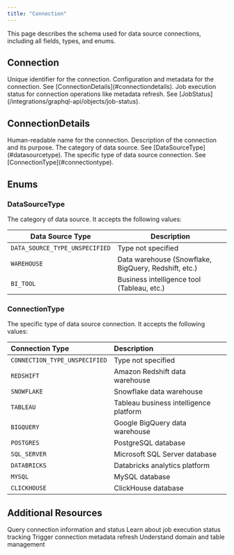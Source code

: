 ```yaml
---
title: "Connection"
---
```


This page describes the schema used for data source connections, including all fields, types, and enums.

## Connection

<ParamField path="id" type="ID!" required>
  Unique identifier for the connection.
</ParamField>

<ParamField path="details" type="ConnectionDetails!" required>
  Configuration and metadata for the connection. See [ConnectionDetails](#connectiondetails).
</ParamField>

<ParamField path="status" type="JobStatus!" required>
  Job execution status for connection operations like metadata refresh. See [JobStatus](/integrations/graphql-api/objects/job-status).
</ParamField>

## ConnectionDetails

<ParamField path="name" type="String!" required>
  Human-readable name for the connection.
</ParamField>

<ParamField path="description" type="String!" required>
  Description of the connection and its purpose.
</ParamField>

<ParamField path="dataSourceType" type="DataSourceType!" required>
  The category of data source. See [DataSourceType](#datasourcetype).
</ParamField>

<ParamField path="connectionType" type="ConnectionType!" required>
  The specific type of data source connection. See [ConnectionType](#connectiontype).
</ParamField>

## Enums

### DataSourceType

The category of data source. It accepts the following values:

| Data Source Type               | Description                                          |
| ------------------------------ | ---------------------------------------------------- |
| `DATA_SOURCE_TYPE_UNSPECIFIED` | Type not specified                                   |
| `WAREHOUSE`                    | Data warehouse (Snowflake, BigQuery, Redshift, etc.) |
| `BI_TOOL`                      | Business intelligence tool (Tableau, etc.)           |

### ConnectionType

The specific type of data source connection. It accepts the following values:

| Connection Type               | Description                            |
| :---------------------------- | :------------------------------------- |
| `CONNECTION_TYPE_UNSPECIFIED` | Type not specified                     |
| `REDSHIFT`                    | Amazon Redshift data warehouse         |
| `SNOWFLAKE`                   | Snowflake data warehouse               |
| `TABLEAU`                     | Tableau business intelligence platform |
| `BIGQUERY`                    | Google BigQuery data warehouse         |
| `POSTGRES`                    | PostgreSQL database                    |
| `SQL_SERVER`                  | Microsoft SQL Server database          |
| `DATABRICKS`                  | Databricks analytics platform          |
| `MYSQL`                       | MySQL database                         |
| `CLICKHOUSE`                  | ClickHouse database                    |

## Additional Resources

<CardGroup cols={2}>
  <Card title="Connection Queries" icon="magnifying-glass" href="/integrations/graphql-api/queries/connection/connection">
    Query connection information and status
  </Card>
  <Card title="JobStatus Schema" icon="clock" href="/integrations/graphql-api/objects/job-status">
    Learn about job execution status tracking
  </Card>
  <Card title="Refresh Connection" icon="arrows-rotate" href="/integrations/graphql-api/mutations/connection/refresh-connection">
    Trigger connection metadata refresh
  </Card>
  <Card title="Domain Objects" icon="folder" href="/integrations/graphql-api/objects/domain-model">
    Understand domain and table management
  </Card>
</CardGroup>